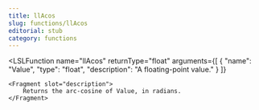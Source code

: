 ```yaml
---
title: llAcos
slug: functions/llAcos
editorial: stub
category: functions
---
```


<LSLFunction
	name="llAcos"
	returnType="float"
	arguments={[
	{
		"name": "Value",
		"type": "float",
		"description": "A floating-point value."
	}
]}
>
	<Fragment slot="description">
		Returns the arc-cosine of Value, in radians.
	</Fragment>
</LSLFunction>

